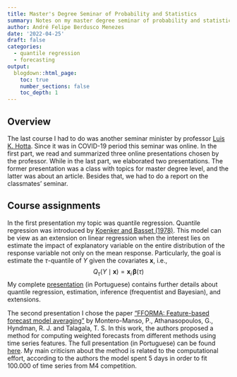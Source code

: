 ```yaml
---
title: Master's Degree Seminar of Probability and Statistics
summary: Notes on my master degree seminar of probability and statistics
author: André Felipe Berdusco Menezes
date: '2022-04-25'
draft: false
categories:
  - quantile regression
  - forecasting
output:
  blogdown::html_page:
    toc: true
    number_sections: false
    toc_depth: 1
---
```


## Overview

The last course I had to do was another seminar minister by professor 
[Luis K. Hotta](https://scholar.google.com.br/citations?user=itj-WrUAAAAJ&hl=en). 
Since it was in COVID-19 period this seminar was online. In the first part,
we read and summarized three online presentations chosen by the professor.
While in the last part, we elaborated two presentations. The former
presentation was a class with topics for master degree level, and the latter
was about an article. Besides that, we had to do a report on the
classmates' seminar.

## Course assignments

In the first presentation my topic was quantile regression. Quantile regression
was introduced by [Koenker and Basset (1978)](https://www.jstor.org/stable/1913643). This
model can be view as an extension on linear regression when the interest lies
on estimate the impact of explanatory variable on the entire distribution of
the response variable not only on the mean response.
Particularly, the goal is estimate the $\tau$-quantile of $Y$ given the
covariates $\mathbf{x}$, i.e.,
$$
Q_\tau(Y \mid \mathbf{x}) = \mathbf{x}_i\,\boldsymbol{\beta}(\tau)
$$
My complete [presentation](/pdf/fforma__presentation.pdf)
(in Portuguese) contains further details about quantile regression, estimation,
inference (frequentist and Bayesian), and extensions.

The second presentation I chose the paper
["FFORMA: Feature-based forecast model averaging"](https://www.sciencedirect.com/science/article/abs/pii/S0169207019300895) by 
Montero-Manso, P., Athanasopoulos, G., Hyndman, R. J. and Talagala, T. S.
In this work, the authors proposed a method for computing weighted forecasts
from different methods using time series features. 
The full presentation (in Portuguese) can be found [here]().
My main criticism about the method is related to the computational effort,
according to the authors the model spent 5 days in order to fit 100.000 of
time series from M4 competition.

